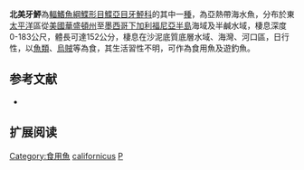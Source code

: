 {{Speciesbox
| name = 北美牙鮃
| image = Halibut 300.jpg
| image_width = 250px
| image_caption = 
| status = LC
| status_system = IUCN3.1
| genus = Paralichthys
| species = californicus
| authority = [[Ayres|Ayres]], 1859
| synonyms = *''Hippoglossus californicus, Ayres, 1859''
}}

'''北美牙鮃'''為[[輻鰭魚綱|輻鰭魚綱]][[鰈形目|鰈形目]][[鰈亞目|鰈亞目]][[牙鮃科|牙鮃科]]的其中一[[種|種]]，為亞熱帶海水魚，分布於東[[太平洋|太平洋]]區從[[美國|美國]][[華盛頓州|華盛頓州]]至[[墨西哥|墨西哥]][[下加利福尼亞半島|下加利福尼亞半島]]海域及半鹹水域，棲息深度0-183公尺，體長可達152公分，棲息在沙泥底質底層水域、海灣、河口區，日行性，以[[魚類|魚類]]、[[烏賊|烏賊]]等為食，其生活習性不明，可作為食用魚及遊釣魚。

==参考文献==
*{{FishBase_species|genus=Paralichthys|species=californicus|year=2014|month=3}}

== 扩展阅读 ==
{{refbegin}}
{{wikispecies-inline|Paralichthys californicus|北美牙鮃}}
{{refend}}
{{Taxonbar|from=Q942266}}

[[Category:食用魚|Category:食用魚]]
[[Category:牙鮃屬|californicus]]
[[Category:1859年描述的魚類|P]]


{{魚類小作品}}